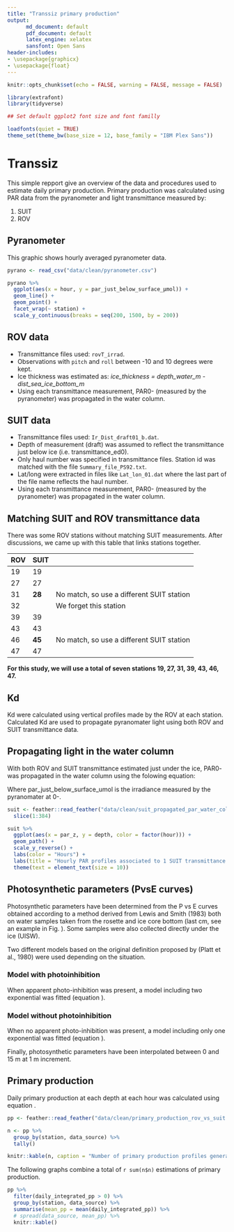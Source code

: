 ```yaml
---
title: "Transsiz primary production"
output: 
      md_document: default
      pdf_document: default
      latex_engine: xelatex
      sansfont: Open Sans
header-includes:
- \usepackage{graphicx}
- \usepackage{float}
---
```


```r
knitr::opts_chunk$set(echo = FALSE, warning = FALSE, message = FALSE)

library(extrafont)
library(tidyverse)

## Set default ggplot2 font size and font familly

loadfonts(quiet = TRUE)
theme_set(theme_bw(base_size = 12, base_family = "IBM Plex Sans"))
```

# Transsiz

This simple repport give an overview of the data and procedures used to estimate daily primary production. Primary production was calculated using PAR data from the pyranometer and light transmittance measured by:

1. SUIT
2. ROV

## Pyranometer

This graphic shows hourly averaged pyranometer data.

```r
pyrano <- read_csv("data/clean/pyranometer.csv")

pyrano %>%
  ggplot(aes(x = hour, y = par_just_below_surface_µmol)) +
  geom_line() +
  geom_point() +
  facet_wrap(~ station) +
  scale_y_continuous(breaks = seq(200, 1500, by = 200))
```

## ROV data

- Transmittance files used: `rovT_irrad`.
- Observations with `pitch` and `roll` between -10 and 10 degrees were kept.
- Ice thickness was estimated as: *ice_thickness = depth_water_m - dist_sea_ice_bottom_m*
- Using each transmittance measurement, PAR0- (measured by the pyranometer) was propagated in the water column. 

\begin{figure}[H]
\includegraphics{graphs/rov_transmittance_histogram.pdf}
\end{figure}

## SUIT data

- Transmittance files used: `Ir_Dist_draft01_b.dat`.
- Depth of measurement (draft) was assumed to reflect the transmittance just below ice (i.e. transmittance_ed0).
- Only haul number was specified in transmittance files. Station id was matched with the file `Summary_file_PS92.txt`.
- Lat/long were extracted in files like `Lat_lon_01.dat` where the last part of the file name reflects the haul number.
- Using each transmittance measurement, PAR0- (measured by the pyranometer) was propagated in the water column. 

\begin{figure}[H]
\includegraphics{graphs/suit_transmittance_histogram.pdf}
\end{figure}

## Matching SUIT and ROV transmittance data

There was some ROV stations without matching SUIT measurements. After discussions, we came up with this table that links stations together.

| ROV 	| SUIT    	|                                           	|
|-----	|---------	|-------------------------------------------	|
| 19  	| 19      	|                                           	|
| 27  	| 27      	|                                           	|
| 31  	| **28**  	| No match, so use a different SUIT station 	|
| 32  	|         	| We forget this station                    	|
| 39  	| 39      	|                                           	|
| 43  	| 43      	|                                           	|
| 46  	| **45**  	| No match, so use a different SUIT station 	|
| 47  	| 47      	|                                           	|

**For this study, we will use a total of seven stations 19, 27, 31, 39, 43, 46, 47.**

## Kd

Kd were calculated using vertical profiles made by the ROV at each station. Calculated Kd are used to propagate pyranomater light using both ROV and SUIT transmittance data.

\begin{figure}[H]
\includegraphics{graphs/rov_vs_depth.pdf}
\end{figure}

\begin{figure}[H]
\includegraphics{graphs/rov_kd.pdf}
\end{figure}

## Propagating light in the water column

With both ROV and SUIT transmittance estimated just under the ice, PAR0- was propagated in the water column using the folowing equation:

\begin{equation}
\text{edz} = \text{par\_just\_below\_surface\_umol} \times e^{(-\text{kd} * \text{depth})} \times \text{transmittance\_percent\_ed0}
\end{equation}

Where $\text{par\_just\_below\_surface\_umol}$ is the irradiance measured by the pyranomater at 0-.

```r
suit <- feather::read_feather("data/clean/suit_propagated_par_water_column.feather") %>%
  slice(1:384)

suit %>%
  ggplot(aes(x = par_z, y = depth, color = factor(hour))) +
  geom_path() +
  scale_y_reverse() +
  labs(color = "Hours") +
  labs(title = "Hourly PAR profiles associated to 1 SUIT transmittance measurment") +
  theme(text = element_text(size = 10))
```


## Photosynthetic parameters (PvsE curves)

Photosynthetic parameters have been determined from the P vs E curves obtained according to a method derived from Lewis and Smith (1983) both on water samples taken from the rosette and ice core bottom (last cm, see an example in Fig. \ref{fig:pvse}). Some samples were also collected directly under the ice (UISW). 

\begin{figure}[H]
\centering
\includegraphics[page = 57]{graphs/pe_curves.pdf}
\caption{Example of a fitted PvsE curve.}
\label{fig:pvse}
\end{figure}

Two different models based on the original definition proposed by (Platt et al., 1980) were used depending on the situation.

### Model with photoinhibition

When apparent photo-inhibition was present, a model including two exponential was fitted (equation \ref{eq:two_exp}).

\begin{equation}
p = ps \times (1 - e^{-\alpha \times \frac{light}{ps}}) \times e^{-\beta \times \frac{light}{ps}} + p0
\label{eq:two_exp}
\end{equation}

### Model without photoinhibition

When no apparent photo-inhibition was present, a model including only one exponential was fitted (equation \ref{eq:one_exp}).

\begin{equation}
p = ps \times (1 - e^{-\alpha \times \frac{light}{ps}}) + p0
\label{eq:one_exp}
\end{equation}

Finally, photosynthetic parameters have been interpolated between 0 and 15 m at 1 m increment.

\begin{figure}[H]
\includegraphics{graphs/pvse_propagated_parameters.pdf}
\caption{Propagated PvsE parameters in the water column.}
\label{fig:pvse_params}
\end{figure}

## Primary production

Daily primary production at each depth at each hour was calculated using equation \ref{eq:pp}.

\begin{equation}
p = ps \times (1 - e^{-\alpha \times \frac{light}{ps}})
\label{eq:pp}
\end{equation}

```r
pp <- feather::read_feather("data/clean/primary_production_rov_vs_suit.feather")

n <- pp %>%
  group_by(station, data_source) %>%
  tally() 

knitr::kable(n, caption = "Number of primary production profiles generated by combining pyranometer and SUIT/ROV data.")
```

The following graphs combine a total of `r sum(n$n)` estimations of primary production.

\begin{figure}[H]
\includegraphics{graphs/primary_production_rov_vs_suit.pdf}
\caption{Depth/daily integrated primary production.}
\label{fig:pvse_params}
\end{figure}

```r
pp %>%
  filter(daily_integrated_pp > 0) %>%
  group_by(station, data_source) %>%
  summarise(mean_pp = mean(daily_integrated_pp)) %>%
  # spread(data_source, mean_pp) %>%
  knitr::kable()
```


